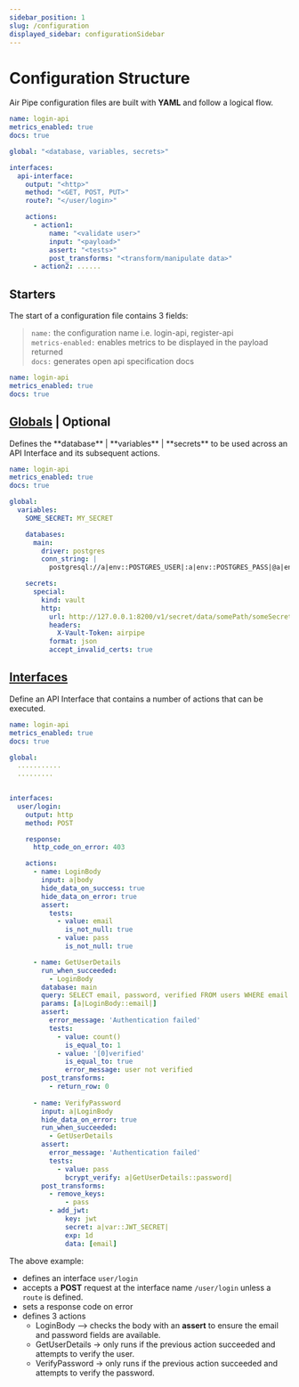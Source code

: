 ```yaml
---
sidebar_position: 1
slug: /configuration
displayed_sidebar: configurationSidebar
---
```


# Configuration Structure

Air Pipe configuration files are built with **YAML** and follow a logical flow.

```yml
name: login-api
metrics_enabled: true
docs: true

global: "<database, variables, secrets>"

interfaces:
  api-interface:
    output: "<http>"
    method: "<GET, POST, PUT>"
    route?: "</user/login>"

    actions:
      - action1:
          name: "<validate user>"
          input: "<payload>"
          assert: "<tests>"
          post_transforms: "<transform/manipulate data>"
      - action2: ......
```

## Starters

The start of a configuration file contains 3 fields:


> `name:`             the configuration name i.e. login-api, register-api     
> `metrics-enabled:`  enables metrics to be displayed in the payload returned\
> `docs:`             generates open api specification docs                   

```yml
name: login-api
metrics_enabled: true
docs: true
```

## [Globals](./configurations/globals) | Optional

<p>
  Defines the **database** | **variables** | **secrets** to be used across an
  API Interface and its subsequent actions. 
</p>

```yml
name: login-api
metrics_enabled: true
docs: true

global:
  variables:
    SOME_SECRET: MY_SECRET

    databases:
      main:
        driver: postgres
        conn_string: |
          postgresql://a|env::POSTGRES_USER|:a|env::POSTGRES_PASS|@a|env::POSTGRES_HOST|?connect_timeout=10"

    secrets:
      special:
        kind: vault
        http:
          url: http://127.0.0.1:8200/v1/secret/data/somePath/someSecret
          headers:
            X-Vault-Token: airpipe
          format: json
          accept_invalid_certs: true

```


## [Interfaces](./configurations/interfaces)

Define an API Interface that contains a number of actions that can be executed. 

```yml
name: login-api
metrics_enabled: true
docs: true

global:
  ...........         
  .........
  

interfaces:
  user/login:
    output: http
    method: POST

    response:
      http_code_on_error: 403

    actions:
      - name: LoginBody
        input: a|body
        hide_data_on_success: true
        hide_data_on_error: true
        assert:
          tests:
            - value: email
              is_not_null: true
            - value: pass
              is_not_null: true

      - name: GetUserDetails
        run_when_succeeded:
          - LoginBody
        database: main
        query: SELECT email, password, verified FROM users WHERE email = $1;
        params: [a|LoginBody::email|]
        assert:
          error_message: 'Authentication failed'
          tests:
            - value: count()
              is_equal_to: 1
            - value: '[0]verified'
              is_equal_to: true
              error_message: user not verified
        post_transforms:
          - return_row: 0
      
      - name: VerifyPassword
        input: a|LoginBody
        hide_data_on_error: true
        run_when_succeeded:
          - GetUserDetails
        assert:
          error_message: 'Authentication failed'
          tests:
            - value: pass
              bcrypt_verify: a|GetUserDetails::password|
        post_transforms:
          - remove_keys:
              - pass
          - add_jwt:
              key: jwt
              secret: a|var::JWT_SECRET|
              exp: 1d
              data: [email]

```

The above example:
- defines an interface `user/login`
- accepts a **POST** request at the interface name `/user/login` unless a `route` is defined. 
- sets a response code on error
- defines 3 actions
  - LoginBody --> checks the body with an **assert** to ensure the email and password fields are available.
  - GetUserDetails -> only runs if the previous action succeeded and attempts to verify the user.
  - VerifyPassword -> only runs if the previous action succeeded and attempts to verify the password.  